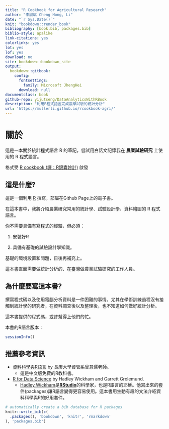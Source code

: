 --- 
title: "R Cookbook for Agricultural Research"
author: "李誠紘 Cheng Hong, Li"
date: "`r Sys.Date()`"
knit: "bookdown::render_book"
bibliography: [book.bib, packages.bib]
biblio-style: apalike
link-citations: yes
colorlinks: yes
lot: yes
lof: yes
download: no
site: bookdown::bookdown_site
output: 
  bookdown::gitbook:
    config:
      fontsettings:
        family: Microsoft JhengHei
      download: null
documentclass: book
github-repo: yijutseng/DataAnalyticsWithRBook
description: "利用R程式語言完成農學試驗的統計分析"
url: 'https://mullerli.github.io/rcookbook-agri/'
---

# 關於

這是一本關於統計程式語言 R 的筆記，嘗試用白話文記錄我在 **農業試驗研究** 上使用的 R 程式語言。

格式受 [R cookbook (譯：R錦囊妙計)](https://www.books.com.tw/products/0010844486) 啟發

## 這是什麼?

這是一個利用 [R](https://zh.wikipedia.org/wiki/R%E8%AF%AD%E8%A8%80) 撰寫，部屬在Github Page上的電子書。

在這本書中，我將介紹農業研究常用的統計學、試驗設計學、資料繪圖的 R 程式語言。

你不需要具備有寫程式的經驗，但必須：

(1) 安裝好R

(2) 具備有基礎的試驗設計學知識。

基礎的環境設置和問題，日後再補充上。


這本書直面需要做統計分析的、在臺灣做農業試驗研究的工作人員。


## 為什麼要寫這本書?

撰寫程式碼以及使用電腦分析資料是一件困難的事情。尤其在學術訓練過程沒有接觸到統計學的研究者，在資料調查後以及整理後，也不知道如何做好統計分析。

這本書提供的程式碼，或許幫得上他們的忙。






本書的R語言版本：
```{r}
sessionInfo()
```



## 推薦參考資訊

* 
[資料科學與R語言](http://yijutseng.github.io/DataScienceRBook/index.html) by 長庚大學資管系曾意儒老師。
  * 這是中文版免費的R教科書。


* [R for Data Science](https://r4ds.had.co.nz/index.html) by Hadley Wickham and Garrett Grolemund.
  * [Hadley Wickham](https://hadley.nz/)是[**RStudio**](https://posit.co/download/rstudio-desktop/)的科學家，也是R語言的耶穌。他寫出來的套件(packages)讓R語言變得更容易使用。這本書用生動有趣的文法介紹資料科學與R的好用套件。

```{r include=FALSE}
# automatically create a bib database for R packages
knitr::write_bib(c(
  .packages(), 'bookdown', 'knitr', 'rmarkdown'
), 'packages.bib')
```
